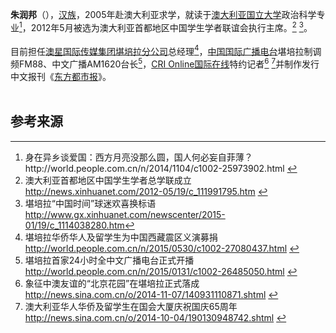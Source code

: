 {{blpsources|time=2015-06-04T03:22:18+00:00}}
{{citation style|time=2015-06-04T03:22:18+00:00}}
'''朱润邦'''（{{bd|1988年||}}），[[汉族|汉族]]，2005年赴澳大利亚求学，就读于[[澳大利亚国立大学|澳大利亚国立大学]]政治科学专业<ref>身在异乡谈爱国：西方月亮没那么圆，国人何必妄自菲薄？http://world.people.com.cn/n/2014/1104/c1002-25973902.html {{Wayback|url=http://world.people.com.cn/n/2014/1104/c1002-25973902.html |date=20160304091104 }}</ref>，2012年5月被选为澳大利亚首都地区中国学生学者联谊会执行主席。<ref>澳大利亚首都地区中国学生学者总学联成立 http://news.xinhuanet.com/2012-05/19/c_111991795.htm {{Wayback|url=http://news.xinhuanet.com/2012-05/19/c_111991795.htm |date=20170608201620 }}</ref> <ref>堪培拉“中国时间”球迷欢喜换标语 http://www.gx.xinhuanet.com/newscenter/2015-01/19/c_1114038280.htm{{dead link|date=2018年3月 |bot=InternetArchiveBot |fix-attempted=yes }}</ref>。<br />
<br />
目前担任[[堪城之声|澳星国际传媒集团堪培拉分公司]]总经理<ref>堪培拉华侨华人及留学生为中国西藏震区义演募捐 http://world.people.com.cn/n/2015/0530/c1002-27080437.html {{Wayback|url=http://world.people.com.cn/n/2015/0530/c1002-27080437.html |date=20200808152031 }}</ref>，[[中国国际广播电台|中国国际广播电台]]堪培拉制调频FM88、中文广播AM1620台长<ref>堪培拉首家24小时全中文广播电台正式开播 http://world.people.com.cn/n/2015/0131/c1002-26485050.html {{Wayback|url=http://world.people.com.cn/n/2015/0131/c1002-26485050.html |date=20200926002935 }}</ref>，[[国际在线|CRI Online国际在线]]特约记者<ref>象征中澳友谊的“北京花园”在堪培拉正式落成 http://news.sina.com.cn/o/2014-11-07/140931110871.shtml {{Wayback|url=http://news.sina.com.cn/o/2014-11-07/140931110871.shtml |date=20180702035618 }}</ref> <ref>澳大利亚华人华侨及留学生在国会大厦庆祝国庆65周年 http://news.sina.com.cn/o/2014-10-04/190130948742.shtml {{Wayback|url=http://news.sina.com.cn/o/2014-10-04/190130948742.shtml |date=20180702035532 }}</ref>并制作发行中文报刊《[[东方都市报|东方都市报]]》。<br />
<br />

== 参考来源 ==
{{reflist}}